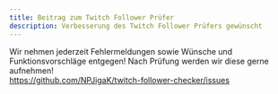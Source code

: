```yaml
---
title: Beitrag zum Twitch Follower Prüfer
description: Verbesserung des Twitch Follower Prüfers gewünscht
---
```


Wir nehmen jederzeit Fehlermeldungen sowie Wünsche und Funktionsvorschläge entgegen! Nach Prüfung werden wir diese gerne aufnehmen!  
https://github.com/NPJigaK/twitch-follower-checker/issues
